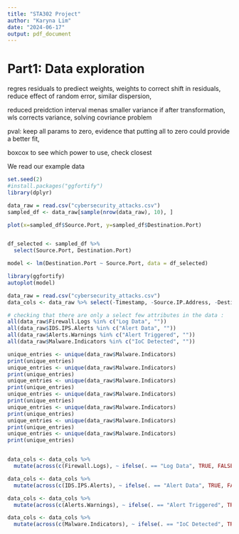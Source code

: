 ```yaml
---
title: "STA302 Project"
author: "Karyna Lim"
date: "2024-06-17"
output: pdf_document
---
```


# Part1: Data exploration 

regres residuals to prediect weights, weights to correct shift in residuals, reduce effect of random error, similar dispersion, 

reduced preidction interval menas smaller variance if after transformation, wls corrects variance, 
solving covriance problem

pval: keep all params to zero, evidence that putting all to zero could provide a better fit, 

boxcox to see which power to use, check closest

We read our example data

```r
set.seed(2)
#install.packages("ggfortify")
library(dplyr)

data_raw = read.csv("cybersecurity_attacks.csv")
sampled_df <- data_raw[sample(nrow(data_raw), 10), ]

plot(x=sampled_df$Source.Port, y=sampled_df$Destination.Port)


df_selected <- sampled_df %>%
  select(Source.Port, Destination.Port)

model <- lm(Destination.Port ~ Source.Port, data = df_selected)

library(ggfortify)
autoplot(model)
```

```r


data_raw = read.csv("cybersecurity_attacks.csv")
data_cols <- data_raw %>% select(-Timestamp, -Source.IP.Address, -Destination.IP.Address, -User.Information, -Payload.Data)

# checking that there are only a select few attributes in the data :
all(data_raw$Firewall.Logs %in% c("Log Data", ""))
all(data_raw$IDS.IPS.Alerts %in% c("Alert Data", ""))
all(data_raw$Alerts.Warnings %in% c("Alert Triggered", ""))
all(data_raw$Malware.Indicators %in% c("IoC Detected", ""))

unique_entries <- unique(data_raw$Malware.Indicators)
print(unique_entries)
unique_entries <- unique(data_raw$Malware.Indicators)
print(unique_entries)
unique_entries <- unique(data_raw$Malware.Indicators)
print(unique_entries)
unique_entries <- unique(data_raw$Malware.Indicators)
print(unique_entries)
unique_entries <- unique(data_raw$Malware.Indicators)
print(unique_entries)
unique_entries <- unique(data_raw$Malware.Indicators)
print(unique_entries)
unique_entries <- unique(data_raw$Malware.Indicators)
print(unique_entries)


data_cols <- data_cols %>%
  mutate(across(c(Firewall.Logs), ~ ifelse(. == "Log Data", TRUE, FALSE)))

data_cols <- data_cols %>%
  mutate(across(c(IDS.IPS.Alerts), ~ ifelse(. == "Alert Data", TRUE, FALSE)))

data_cols <- data_cols %>%
  mutate(across(c(Alerts.Warnings), ~ ifelse(. == "Alert Triggered", TRUE, FALSE)))

data_cols <- data_cols %>%
  mutate(across(c(Malware.Indicators), ~ ifelse(. == "IoC Detected", TRUE, FALSE)))



```

